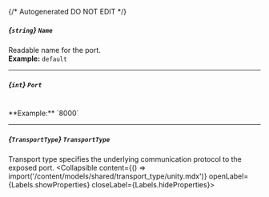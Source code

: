 {/* Autogenerated DO NOT EDIT  */}

##### *{`string`}* `Name`
Readable name for the port.
<br/>
**Example:** `default`

---
##### *{`int`}* `Port`
<br/>
**Example:** `8000`

---
##### *{`TransportType`}* `TransportType`
Transport type specifies the underlying communication protocol to the exposed port.
<Collapsible content={() => import('/content/models/shared/transport_type/unity.mdx')} openLabel={Labels.showProperties} closeLabel={Labels.hideProperties}>
</Collapsible>



